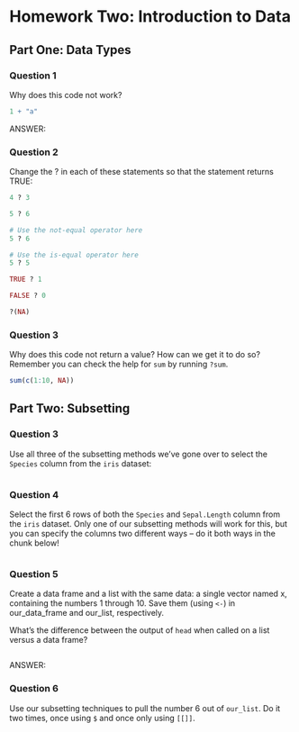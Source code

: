 # Homework Two: Introduction to Data

## Part One: Data Types

### Question 1

Why does this code not work?

```r
1 + "a"
```

ANSWER: 

### Question 2

Change the ? in each of these statements so that the statement returns TRUE:

```r
4 ? 3

5 ? 6

# Use the not-equal operator here
5 ? 6

# Use the is-equal operator here
5 ? 5

TRUE ? 1

FALSE ? 0

?(NA)
```

### Question 3

Why does this code not return a value? How can we get it to do so? Remember you
can check the help for `sum` by running `?sum`.

```r
sum(c(1:10, NA))
```

## Part Two: Subsetting

### Question 3

Use all three of the subsetting methods we've gone over to select the `Species`
column from the `iris` dataset:

```r

```

### Question 4

Select the first 6 rows of both the `Species` and `Sepal.Length` column from the 
`iris` dataset. Only one of our subsetting methods will work for this, but you 
can specify the columns two different ways -- do it both ways in the chunk below!

```r

```

### Question 5

Create a data frame and a list with the same data: a single vector named x, 
containing the numbers 1 through 10. Save them (using `<-`) in our_data_frame 
and our_list, respectively.

What's the difference between the output of `head` when called on a list versus
a data frame?

```r

```

ANSWER:

### Question 6

Use our subsetting techniques to pull the number 6 out of `our_list`. Do it 
two times, once using `$` and once only using `[[]]`.

```r

```

